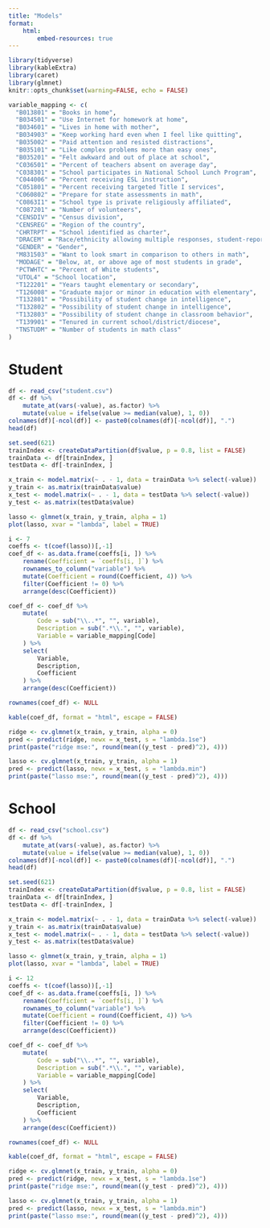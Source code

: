 ```yaml
---
title: "Models"
format:
    html:
        embed-resources: true
---
```


```r
library(tidyverse)
library(kableExtra)
library(caret)
library(glmnet)
knitr::opts_chunk$set(warning=FALSE, echo = FALSE)
```

```r
variable_mapping <- c(
  "B013801" = "Books in home",
  "B034501" = "Use Internet for homework at home",
  "B034601" = "Lives in home with mother",
  "B034903" = "Keep working hard even when I feel like quitting",
  "B035002" = "Paid attention and resisted distractions",
  "B035101" = "Like complex problems more than easy ones",
  "B035201" = "Felt awkward and out of place at school",
  "C036501" = "Percent of teachers absent on average day",
  "C038301" = "School participates in National School Lunch Program",
  "C044006" = "Percent receiving ESL instruction",
  "C051801" = "Percent receiving targeted Title I services",
  "C060802" = "Prepare for state assessments in math",
  "C0863I1" = "School type is private religiously affiliated",
  "C087201" = "Number of volunteers",
  "CENSDIV" = "Census division",
  "CENSREG" = "Region of the country",
  "CHRTRPT" = "School identified as charter",
  "DRACEM" = "Race/ethnicity allowing multiple responses, student-reported",
  "GENDER" = "Gender",
  "M831503" = "Want to look smart in comparison to others in math",
  "MODAGE" = "Below, at, or above age of most students in grade",
  "PCTWHTC" = "Percent of White students",
  "UTOL4" = "School location",
  "T122201" = "Years taught elementary or secondary",
  "T126008" = "Graduate major or minor in education with elementary",
  "T132801" = "Possibility of student change in intelligence",
  "T132802" = "Possibility of student change in intelligence",
  "T132803" = "Possibility of student change in classroom behavior",
  "T139901" = "Tenured in current school/district/diocese",
  "TNSTUDM" = "Number of students in math class"
)
```

# Student

```r
df <- read_csv("student.csv")
df <- df %>%
    mutate_at(vars(-value), as.factor) %>%
    mutate(value = ifelse(value >= median(value), 1, 0))
colnames(df)[-ncol(df)] <- paste0(colnames(df)[-ncol(df)], ".")
head(df)
```

```r
set.seed(621)
trainIndex <- createDataPartition(df$value, p = 0.8, list = FALSE)
trainData <- df[trainIndex, ]
testData <- df[-trainIndex, ]

x_train <- model.matrix(~ . - 1, data = trainData %>% select(-value))
y_train <- as.matrix(trainData$value)
x_test <- model.matrix(~ . - 1, data = testData %>% select(-value))
y_test <- as.matrix(testData$value)

lasso <- glmnet(x_train, y_train, alpha = 1)
plot(lasso, xvar = "lambda", label = TRUE)
```

```r
i <- 7
coeffs <- t(coef(lasso))[,-1]
coef_df <- as.data.frame(coeffs[i, ]) %>%
    rename(Coefficient = `coeffs[i, ]`) %>%
    rownames_to_column("variable") %>%
    mutate(Coefficient = round(Coefficient, 4)) %>%
    filter(Coefficient != 0) %>%
    arrange(desc(Coefficient))

coef_df <- coef_df %>%
    mutate(
        Code = sub("\\..*", "", variable),
        Description = sub(".*\\.", "", variable),
        Variable = variable_mapping[Code]
    ) %>%
    select(
        Variable,
        Description,
        Coefficient
    ) %>%
    arrange(desc(Coefficient))

rownames(coef_df) <- NULL
```

```r
kable(coef_df, format = "html", escape = FALSE)
```


```r
ridge <- cv.glmnet(x_train, y_train, alpha = 0)
pred <- predict(ridge, newx = x_test, s = "lambda.1se")
print(paste("ridge mse:", round(mean((y_test - pred)^2), 4)))

lasso <- cv.glmnet(x_train, y_train, alpha = 1)
pred <- predict(lasso, newx = x_test, s = "lambda.min")
print(paste("lasso mse:", round(mean((y_test - pred)^2), 4)))
```

# School

```r
df <- read_csv("school.csv")
df <- df %>%
    mutate_at(vars(-value), as.factor) %>%
    mutate(value = ifelse(value >= median(value), 1, 0))
colnames(df)[-ncol(df)] <- paste0(colnames(df)[-ncol(df)], ".")
head(df)
```

```r
set.seed(621)
trainIndex <- createDataPartition(df$value, p = 0.8, list = FALSE)
trainData <- df[trainIndex, ]
testData <- df[-trainIndex, ]

x_train <- model.matrix(~ . - 1, data = trainData %>% select(-value))
y_train <- as.matrix(trainData$value)
x_test <- model.matrix(~ . - 1, data = testData %>% select(-value))
y_test <- as.matrix(testData$value)

lasso <- glmnet(x_train, y_train, alpha = 1)
plot(lasso, xvar = "lambda", label = TRUE)
```

```r
i <- 12
coeffs <- t(coef(lasso))[,-1]
coef_df <- as.data.frame(coeffs[i, ]) %>%
    rename(Coefficient = `coeffs[i, ]`) %>%
    rownames_to_column("variable") %>%
    mutate(Coefficient = round(Coefficient, 4)) %>%
    filter(Coefficient != 0) %>%
    arrange(desc(Coefficient))

coef_df <- coef_df %>%
    mutate(
        Code = sub("\\..*", "", variable),
        Description = sub(".*\\.", "", variable),
        Variable = variable_mapping[Code]
    ) %>%
    select(
        Variable,
        Description,
        Coefficient
    ) %>%
    arrange(desc(Coefficient))

rownames(coef_df) <- NULL
```

```r
kable(coef_df, format = "html", escape = FALSE)
```


```r
ridge <- cv.glmnet(x_train, y_train, alpha = 0)
pred <- predict(ridge, newx = x_test, s = "lambda.1se")
print(paste("ridge mse:", round(mean((y_test - pred)^2), 4)))

lasso <- cv.glmnet(x_train, y_train, alpha = 1)
pred <- predict(lasso, newx = x_test, s = "lambda.min")
print(paste("lasso mse:", round(mean((y_test - pred)^2), 4)))
```


